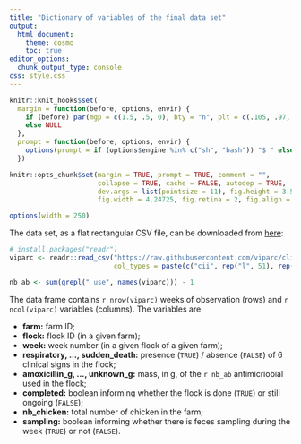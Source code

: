 ```yaml
---
title: "Dictionary of variables of the final data set"
output:
  html_document:
    theme: cosmo
    toc: true
editor_options: 
  chunk_output_type: console
css: style.css
---
```


```r
knitr::knit_hooks$set(
  margin = function(before, options, envir) {
    if (before) par(mgp = c(1.5, .5, 0), bty = "n", plt = c(.105, .97, .13, .97))
    else NULL
  },
  prompt = function(before, options, envir) {
    options(prompt = if (options$engine %in% c("sh", "bash")) "$ " else "> ")
  })

knitr::opts_chunk$set(margin = TRUE, prompt = TRUE, comment = "",
                      collapse = TRUE, cache = FALSE, autodep = TRUE,
                      dev.args = list(pointsize = 11), fig.height = 3.5,
                      fig.width = 4.24725, fig.retina = 2, fig.align = "center")

options(width = 250)
```

The data set, as a flat rectangular CSV file, can be downloaded from
[here](https://raw.githubusercontent.com/viparc/clires_data/master/data/viparc.csv):

```r
# install.packages("readr")
viparc <- readr::read_csv("https://raw.githubusercontent.com/viparc/clires_data/master/data/viparc.csv",
                          col_types = paste(c("cii", rep("l", 51), rep("d", 90), "lil"), collapse = ""))
```

```r
nb_ab <- sum(grepl("_use", names(viparc))) - 1
```

The data frame contains `r nrow(viparc)` weeks of observation (rows) and
`r ncol(viparc)` variables (columns). The variables are

* **farm:** farm ID;
* **flock:** flock ID (in a given farm);
* **week:** week number (in a given flock of a given farm);
* **respiratory, ..., sudden_death:** presence (`TRUE`) / absence (`FALSE`) of 6 clinical signs in the flock;
* **amoxicillin_g, ..., unknown_g:** mass, in g, of the `r nb_ab` antimicriobial used in the flock;
* **completed:** boolean informing whether the flock is done (`TRUE`) or still ongoing (`FALSE`);
* **nb_chicken:** total number of chicken in the farm;
* **sampling:** boolean informing whether there is feces sampling during the week (`TRUE`) or not (`FALSE`).